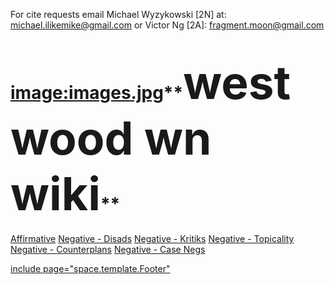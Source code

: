 For cite requests email Michael Wyzykowski [2N] at:
[[mailto:michael.ilikemike@gmail.com|michael.ilikemike@gmail.com]]
or Victor Ng [2A]:
[[mailto:fragment.moon@gmail.com|fragment.moon@gmail.com]]

=[[image:images.jpg]]**<span style="font-size: 73px;">westwood wn wiki</span>**= 
[[2011-2012 - Westwood (TX) - Michael Wyzykowski & Victor Ng - Affirmative|Affirmative]]
[[2011-2012 - Westwood (TX) - Michael Wyzykowski & Victor Ng - Disads|Negative - Disads]]
[[2011-2012 - Westwood (TX) - Michael Wyzykowski & Victor Ng - Kritiks|Negative - Kritiks]]
[[2011-2012 - Westwood (TX) - Michael Wyzykowski & Victor Ng - Topicality|Negative - Topicality]]
[[2011-2012 - Westwood (TX) - Michael Wyzykowski & Victor Ng - Counterplans|Negative - Counterplans]]
[[2011-2012 - Westwood (TX) - Michael Wyzykowski & Victor Ng - Case Negs|Negative - Case Negs]]




[[include page="space.template.Footer"]]